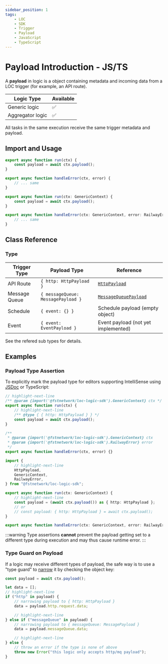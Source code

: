 ```yaml
---
sidebar_position: 1
tags:
    - LOC
    - SDK
    - Trigger
    - Payload
    - JavaScript
    - TypeScript
---
```


# Payload Introduction - JS/TS

A **payload** in logic is a object containing metadata and incoming data from a LOC trigger (for example, an API route).

| Logic Type       | Available |
| ---------------- | --------- |
| Generic logic    | ✅        |
| Aggregator logic | ✅        |

All tasks in the same execution receive the same trigger metadata and payload.

## Import and Usage


<Tabs>
  <TabItem value="js" label="JavaScript" default>

```javascript showLineNumbers
export async function run(ctx) {
    const payload = await ctx.payload();
}

export async function handleError(ctx, error) {
    // ... same
}
```

  </TabItem>
  <TabItem value="ts" label="TypeScript">

```typescript showLineNumbers
export async function run(ctx: GenericContext) {
    const payload = await ctx.payload();
}

export async function handleError(ctx: GenericContext, error: RailwayError) {
    // ... same
}
```

  </TabItem>
</Tabs>

## Class Reference

### Type

| Trigger Type  | Payload Type                       | Reference                                                |
| ------------- | ---------------------------------- | -------------------------------------------------------- |
| API Route     | `{ http: HttpPayload }`            | [`HttpPayload`](/sdk-ts/payload/http-payload)            |
| Message Queue | `{ messageQueue: MessagePayload }` | [`MessageQueuePayload`](/sdk-ts/payload/message-payload) |
| Schedule      | `{ event: {} }`                    | Schedule payload (empty object)                          |
| Event         | `{ event: EventPayload }`          | Event payload (not yet implemented)                      |

See the refered sub types for details.

## Examples

### Payload Type Assertion

To explicitly mark the payload type for editors supporting IntelliSense using [JSDoc](https://jsdoc.app/) or TypeScript:

<Tabs>
  <TabItem value="js-doc" label="JavaScript (JSDoc)">

```javascript showLineNumbers
// highlight-next-line
/** @param {import('@fstnetwork/loc-logic-sdk').GenericContext} ctx */
export async function run(ctx) {
    // highlight-next-line
    /** @type { { http: HttpPayload } } */
    const payload = await ctx.payload();
}

/**
 * @param {import('@fstnetwork/loc-logic-sdk').GenericContext} ctx
 * @param {import('@fstnetwork/loc-logic-sdk').RailwayError} error
 */
export async function handleError(ctx, error) {}
```

  </TabItem>
  <TabItem value="ts" label="TypeScript" default>

```typescript showLineNumbers
import {
    // highlight-next-line
    HttpPayload,
    GenericContext,
    RailwayError,
} from "@fstnetwork/loc-logic-sdk";

export async function run(ctx: GenericContext) {
    // highlight-next-line
    const payload = (await ctx.payload()) as { http: HttpPayload };
    // or
    // const payload: { http: HttpPayload } = await ctx.payload();
}

export async function handleError(ctx: GenericContext, error: RailwayError) {}
```

  </TabItem>
</Tabs>

:::warning
Type assertions **cannot** prevent the payload getting set to a different type during execution and may thus cause runtime error.
:::

### Type Guard on Payload

If a logic may receive different types of payload, the safe way is to use a "type guard" to [narrow](https://www.typescriptlang.org/docs/handbook/2/narrowing.html) it by checking the object key:

```typescript showLineNumbers
const payload = await ctx.payload();

let data = [];
// highlight-next-line
if ("http" in payload) {
    // narrowing payload to { http: HttpPayload }
    data = payload.http.request.data;

    // highlight-next-line
} else if ("messageQueue" in payload) {
    // narrowing payload to { messageQueue: MessagePayload }
    data = payload.messageQueue.data;

    // highlight-next-line
} else {
    // throw an error if the type is none of above
    throw new Error("this logic only accepts http/mq payload");
}
```
